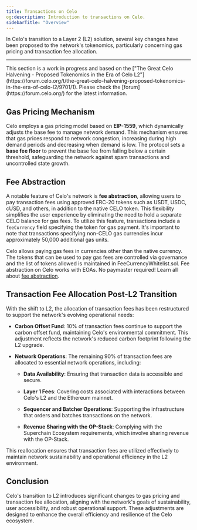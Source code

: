 ```yaml
---
title: Transactions on Celo
og:description: Introduction to transactions on Celo.
sidebarTitle: "Overview"
---
```


In Celo's transition to a Layer 2 (L2) solution, several key changes have been proposed to the network's tokenomics, particularly concerning gas pricing and transaction fee allocation.

---

<Note>
This section is a work in progress and based on the ["The Great Celo Halvening - Proposed Tokenomics in the Era of Celo L2"](https://forum.celo.org/t/the-great-celo-halvening-proposed-tokenomics-in-the-era-of-celo-l2/9701/1). Please check the [forum](https://forum.celo.org/) for the latest information.
</Note>

## Gas Pricing Mechanism

Celo employs a gas pricing model based on **EIP-1559**, which dynamically adjusts the base fee to manage network demand. This mechanism ensures that gas prices respond to network congestion, increasing during high demand periods and decreasing when demand is low. The protocol sets a **base fee floor** to prevent the base fee from falling below a certain threshold, safeguarding the network against spam transactions and uncontrolled state growth.

## Fee Abstraction

A notable feature of Celo's network is **fee abstraction**, allowing users to pay transaction fees
using approved ERC-20 tokens such as USDT, USDC, cUSD, and others, in addition to the native CELO
token. This flexibility simplifies the user experience by eliminating the need to hold a separate
CELO balance for gas fees. To utilize this feature, transactions include a `feeCurrency` field
specifying the token for gas payment. It's important to note that transactions specifying non-CELO
gas currencies incur approximately 50,000 additional gas units.

Celo allows paying gas fees in currencies other than the native currency. The tokens that can be
used to pay gas fees are controlled via governance and the list of tokens allowed is maintained in
FeeCurrencyWhitelist.sol. Fee abstraction on Celo works with EOAs. No paymaster required! Learn all
about [fee abstraction](/developer/fee-abstraction).

## Transaction Fee Allocation Post-L2 Transition

With the shift to L2, the allocation of transaction fees has been restructured to support the network's evolving operational needs:

- **Carbon Offset Fund**: 10% of transaction fees continue to support the carbon offset fund, maintaining Celo's environmental commitment. This adjustment reflects the network's reduced carbon footprint following the L2 upgrade.

- **Network Operations**: The remaining 90% of transaction fees are allocated to essential network operations, including:

  - **Data Availability**: Ensuring that transaction data is accessible and secure.

  - **Layer 1 Fees**: Covering costs associated with interactions between Celo's L2 and the Ethereum mainnet.

  - **Sequencer and Batcher Operations**: Supporting the infrastructure that orders and batches transactions on the network.

  - **Revenue Sharing with the OP-Stack**: Complying with the Superchain Ecosystem requirements, which involve sharing revenue with the OP-Stack.

This reallocation ensures that transaction fees are utilized effectively to maintain network sustainability and operational efficiency in the L2 environment.

## Conclusion

Celo's transition to L2 introduces significant changes to gas pricing and transaction fee allocation, aligning with the network's goals of sustainability, user accessibility, and robust operational support. These adjustments are designed to enhance the overall efficiency and resilience of the Celo ecosystem.